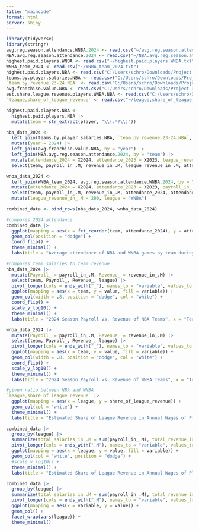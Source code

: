 ---
title: "maincode"
format: html
server: shiny
---
```{r}
library(tidyverse)
library(stringr)
avg.reg.season.attendance.WNBA.2024 <- read.csv("~/avg.reg.season.attendance.WNBA.2024.txt")
NBA.avg.reg.season.attendance.2024 <- read.csv("~/NBA.avg.reg.season.attendance.2024.txt")
highest.paid.players.WNBA <- read.csv("~/highest.paid.players.WNBA.txt")
WNBA_team_2024 <- read.csv("~/WNBA_team_2024.txt")
highest.paid.players.NBA <- read.csv("C:/Users/schro/Downloads/Project Data - Highest-paid NBA players in 2024_25.csv")
teams.by.player.salaries.NBA <- read.csv("C:/Users/schro/Downloads/Project Data - NBA teams ranked by player salaries in 2023_2024.csv")
`team.by.revenue.23-24.NBA` <- read.csv("C:/Users/schro/Downloads/Project Data - NBA teams ranked by revenue in 2023_24.csv")
avg.franchise.value.NBA <- read.csv("C:/Users/schro/Downloads/Project Data - Average franchise value of NBA teams from 2001 to .csv")
est.share.league.revenue.players.WNBA.NBA <- read.csv("C:/Users/schro/Downloads/Project Data - Estimated share of league revenue received by play.csv")
`league,share_of_league_revenue` <- read.csv("~/league,share_of_league_revenue.txt")
```

```{r}
highest.paid.players.NBA <-
  highest.paid.players.NBA |>
  mutate(team = str_extract(player, "\\(.*?\\)"))

nba_data_2024 <- 
  left_join(teams.by.player.salaries.NBA, `team.by.revenue.23-24.NBA`, by = "team") |>
  mutate(year = 2024) |>
  left_join(avg.franchise.value.NBA, by = "year") |>
  left_join(NBA.avg.reg.season.attendance.2024, by = "team") |>
  mutate(attendance_2024 = X2024, attendance_2023 = X2023, league_revenue_in_.M = franchise_value_in_.M) |>
  select(team, payroll_in_.M, revenue_in_.M, league_revenue_in_.M, attendance_2024, attendance_2023) |> mutate(league = "NBA")

wnba_data_2024 <-
  left_join(WNBA_team_2024, avg.reg.season.attendance.WNBA.2024, by = "team") |> 
  mutate(attendance_2024 = X2024, attendance_2023 = X2023, payroll_in_.M = total_salaries_in_.M, revenue_in_.M = est_revenue_in_.M) |>
  select(team, payroll_in_.M, revenue_in_.M, attendance_2024, attendance_2023) |>
  mutate(league_revenue_in_.M = 200, league = "WNBA")

combined_data <- bind_rows(nba_data_2024, wnba_data_2024)
```

```{r}
#compares 2024 attendance
combined_data |>
  ggplot(mapping = aes(x = fct_reorder(team, attendance_2024), y = attendance_2024, fill = league)) +
  geom_col(position = "dodge") +
  coord_flip() +
  theme_minimal() +
  labs(title = "Average attendance of NBA and WNBA games by team during the 2024 season", x = "Team", y = "Average Attendance", fill = "League")

#compares team salaries to team revenue
nba_data_2024 |>
  mutate(Payroll_ = payroll_in_.M, Revenue_ = revenue_in_.M) |>
  select(team, Payroll_, Revenue_, league) |>
  pivot_longer(cols = ends_with("_"), names_to = "variable", values_to = "value" ) |>
  ggplot(mapping = aes(x = team, y = value, fill = variable)) +
  geom_col(width = .8, position = "dodge", col = "white") +
  coord_flip() +
  scale_y_log10() +
  theme_minimal() +
  labs(title = "2024 Season Payroll vs. Revenue of NBA Teams", x = "Team", y = "Millions of Dollars", fill = " ")

wnba_data_2024 |>
  mutate(Payroll_ = payroll_in_.M, Revenue_ = revenue_in_.M) |>
  select(team, Payroll_, Revenue_, league) |>
  pivot_longer(cols = ends_with("_"), names_to = "variable", values_to = "value" ) |>
  ggplot(mapping = aes(x = team, y = value, fill = variable)) +
  geom_col(width = .8, position = "dodge", col = "white") +
  coord_flip() +
  scale_y_log10() +
  theme_minimal() +
  labs(title = "2024 Season Payroll vs. Revenue of WNBA Teams", x = "Team", y = "Millions of Dollars", fill = " ", line = "League Revenue")

#given ratio between NBA and WNBA
`league,share_of_league_revenue` |>
  ggplot(mapping = aes(x = league, y = share_of_league_revenue)) +
  geom_col(col = "white") +
  theme_minimal() +
  labs(title = "Estimated Share of League Revenue in Annual Wages of Players in the NBA and WNBA in 2024", x = "League", y = "Percent of Revenue")

combined_data |>
  group_by(league) |>
  summarize(total_salaries_in_.M = sum(payroll_in_.M), total_revenue_in_.M = sum(revenue_in_.M)) |>
  pivot_longer(cols = ends_with(".M"), names_to = "variable", values_to = "value" ) |>
  ggplot(mapping = aes(x = league, y = value, fill = variable)) +
  geom_col(col = "white", position = "dodge") +
  #scale_y_log10() +
  theme_minimal() +
  labs(title = "Estimated Share of League Revenue in Annual Wages of Players in the NBA and WNBA in 2024", x = "League", y = "Log Scale in $M", fill = " ")

combined_data |>
  group_by(league) |>
  summarize(total_salaries_in_.M = sum(payroll_in_.M), total_revenue_in_.M = sum(revenue_in_.M)) |>
  pivot_longer(cols = ends_with(".M"), names_to = "variable", values_to = "value" ) |>
  ggplot(mapping = aes(x = variable, y = value)) +
  geom_col() +
  facet_wrap(vars(league)) +
  theme_minimal()
```


